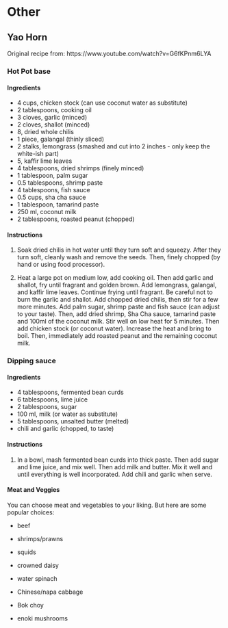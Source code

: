 # Other 

## Yao Horn {#yao-horn}

Original recipe from: https://www.youtube.com/watch?v=G6fKPnm6LYA

### Hot Pot base

#### Ingredients

- 4 cups,          chicken stock (can use coconut water as substitute)
- 2 tablespoons,   cooking oil 
- 3 cloves,               garlic (minced)
- 2 cloves,               shallot (minced)
- 8,          dried whole chilis
- 1 piece,         galangal (thinly sliced)
- 2 stalks,        lemongrass (smashed and cut into 2 inches - only keep the white-ish part)
- 5,               kaffir lime leaves
- 4 tablespoons,   dried shrimps (finely minced)
- 1 tablespoon,    palm sugar
- 0.5 tablespoons, shrimp paste
- 4 tablespoons,   fish sauce
- 0.5 cups,        sha cha sauce
- 1 tablespoon,    tamarind paste
- 250 ml,          coconut milk
- 2 tablespoons,   roasted peanut (chopped)


#### Instructions

1. Soak dried chilis in hot water until they turn soft and squeezy. After they turn soft, cleanly wash and remove the seeds. Then, finely chopped (by hand or using food processor).

2. Heat a large pot on medium low, add cooking oil. Then add garlic and shallot, fry until fragrant and golden brown. Add lemongrass, galangal, and kaffir lime leaves. Continue frying until fragrant. Be careful not to burn the garlic and shallot. Add chopped dried chilis, then stir for a few more minutes. Add palm sugar, shrimp paste and fish sauce (can adjust to your taste). Then, add dried shrimp, Sha Cha sauce, tamarind paste and 100ml of the coconut milk. Stir well on low heat for 5 minutes. Then add chicken stock (or coconut water). Increase the heat and bring to boil. Then, immediately add roasted peanut and the remaining coconut milk. 

### Dipping sauce

#### Ingredients

- 4 tablespoons, fermented bean curds
- 6 tablespoons, lime juice
- 2 tablespoons, sugar
- 100 ml,        milk (or water as substitute)
- 5 tablespoons, unsalted butter (melted)
- chili and garlic (chopped, to taste)

#### Instructions

1. In a bowl, mash fermented bean curds into thick paste. Then add sugar and lime juice, and mix well. Then add milk and butter. Mix it well and until everything is well incorporated. Add chili and garlic when serve. 

#### Meat and Veggies

You can choose meat and vegetables to your liking. But here are some popular choices:

- beef
- shrimps/prawns
- squids

- crowned daisy
- water spinach
- Chinese/napa cabbage
- Bok choy
- enoki mushrooms
